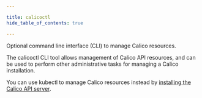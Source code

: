 ```yaml
---

title: calicoctl
hide_table_of_contents: true

---
```




Optional command line interface (CLI) to manage Calico resources.

The calicoctl CLI tool allows management of Calico API resources, and can be used to perform other administrative tasks for managing a Calico installation.

You can use kubectl to manage Calico resources instead by [installing the Calico API server](../../operations/install-apiserver.mdx).


<DocCardList items={useCurrentSidebarCategory().items} />
